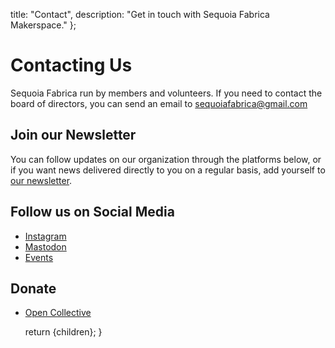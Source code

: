 
  title: "Contact",
  description: "Get in touch with Sequoia Fabrica Makerspace."
};

# Contacting Us

Sequoia Fabrica run by members and volunteers. If you need to contact the board of directors, you can send an email to <a href={urlConstants.mailto}>sequoiafabrica@gmail.com</a>

## Join our Newsletter

You can follow updates on our organization through the platforms below, or if you want news delivered directly to you on a regular basis, add yourself to <a href={urlConstants.mailchimp}>our newsletter</a>.


## Follow us on Social Media

- <a href={urlConstants.instagram}>Instagram</a>
- <a href={urlConstants.mastodon}>Mastodon</a>
- <a href={urlConstants.bookWhen}>Events</a>


## Donate

- <a href={urlConstants.openCollective}>Open Collective</a>

  return <DocumentLayout metadata={metadata}>{children}</DocumentLayout>;
}
